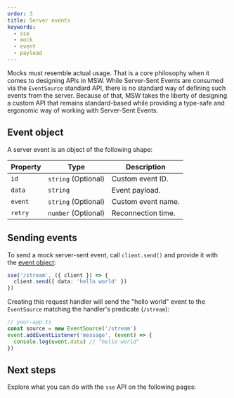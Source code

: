 ```yaml
---
order: 3
title: Server events
keywords:
  - sse
  - mock
  - event
  - payload
---
```


Mocks must resemble actual usage. That is a core philosophy when it comes to designing APIs in MSW. While Server-Sent Events are consumed via the `EventSource` standard API, there is no standard way of defining such events from the server. Because of that, MSW takes the liberty of designing a custom API that remains standard-based while providing a type-safe and ergonomic way of working with Server-Sent Events.

## Event object

A server event is an object of the following shape:

| Property | Type                | Description        |
| -------- | ------------------- | ------------------ |
| `id`     | `string` (Optional) | Custom event ID.   |
| `data`   | `string`            | Event payload.     |
| `event`  | `string` (Optional) | Custom event name. |
| `retry`  | `number` (Optional) | Reconnection time. |

## Sending events

To send a mock server-sent event, call `client.send()` and provide it with the [event object](#event-object):

```ts {2} /client/#g
sse('/stream', ({ client }) => {
  client.send({ data: 'hello world' })
})
```

Creating this request handler will send the "hello world" event to the `EventSource` matching the handler's predicate (`/stream`):

```ts
// your-app.ts
const source = new EventSource('/stream')
event.addEventListener('message', (event) => {
  console.log(event.data) // "hello world"
})
```

## Next steps

Explore what you can do with the `sse` API on the following pages:


<PageCard
  icon={CloudArrowDownIcon}
  url="/docs/sse/server-events/message-events"
  title="Message events"
  description="Mocking server message events."
/>

<PageCard
  icon={CloudArrowDownIcon}
  url="/docs/sse/server-events/custom-events"
  title="Custom events"
  description="Mocking custom server events."
/>

<PageCard
  icon={CloudArrowDownIcon}
  url="/docs/sse/server-events/retry"
  title="Retry"
  description="Mocking the reconnection time."
/>
